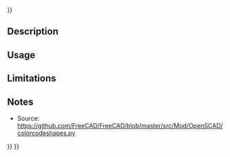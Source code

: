 <languages/>
{{UnfinishedDocu{{#translation:}}}}
{{Docnav
|
|[[OpenSCAD_ReplaceObject|Replace Object]]
|[[OpenSCAD_Workbench|OpenSCAD]]
|IconL=
|IconR=OpenSCAD_ReplaceObject.svg
|IconC=Workbench_OpenSCAD.svg
}}

{{GuiCommand
|Name=OpenSCAD ColorCodeShape‏‎
|MenuLocation=OpenSCAD → ColorCodeShape‏‎
|Workbenches=[[OpenSCAD_Workbench|OpenSCAD]]
}}

==Description==

==Usage==

==Limitations==

==Notes==

* Source: https://github.com/FreeCAD/FreeCAD/blob/master/src/Mod/OpenSCAD/colorcodeshapes.py

{{Docnav
|
|[[OpenSCAD_ReplaceObject|Replace Object]]
|[[OpenSCAD_Workbench|OpenSCAD]]
|IconL=
|IconR=OpenSCAD_ReplaceObject.svg
|IconC=Workbench_OpenSCAD.svg
}}

{{OpenSCAD_Tools_navi{{#translation:}}}}
{{Userdocnavi{{#translation:}}}}